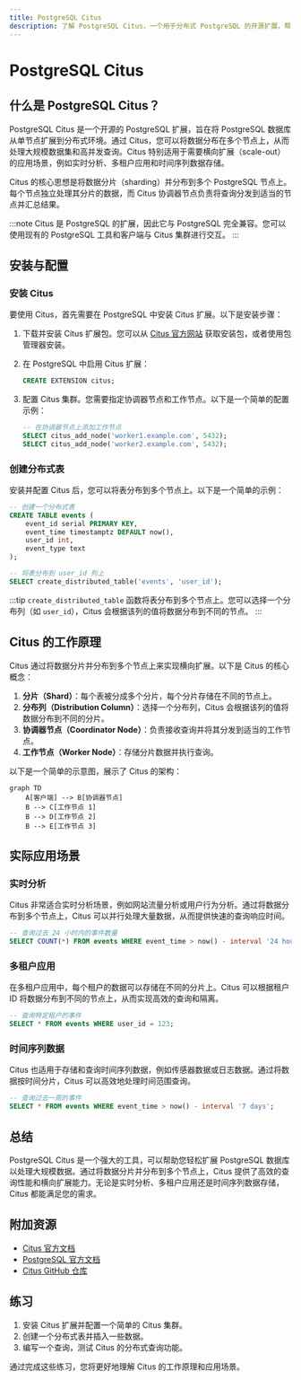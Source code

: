 ```yaml
---
title: PostgreSQL Citus
description: 了解 PostgreSQL Citus，一个用于分布式 PostgreSQL 的开源扩展，帮助您轻松扩展数据库以处理大规模数据。
---
```


# PostgreSQL Citus

## 什么是 PostgreSQL Citus？

PostgreSQL Citus 是一个开源的 PostgreSQL 扩展，旨在将 PostgreSQL 数据库从单节点扩展到分布式环境。通过 Citus，您可以将数据分布在多个节点上，从而处理大规模数据集和高并发查询。Citus 特别适用于需要横向扩展（scale-out）的应用场景，例如实时分析、多租户应用和时间序列数据存储。

Citus 的核心思想是将数据分片（sharding）并分布到多个 PostgreSQL 节点上。每个节点独立处理其分片的数据，而 Citus 协调器节点负责将查询分发到适当的节点并汇总结果。

:::note
Citus 是 PostgreSQL 的扩展，因此它与 PostgreSQL 完全兼容。您可以使用现有的 PostgreSQL 工具和客户端与 Citus 集群进行交互。
:::

## 安装与配置

### 安装 Citus

要使用 Citus，首先需要在 PostgreSQL 中安装 Citus 扩展。以下是安装步骤：

1. 下载并安装 Citus 扩展包。您可以从 [Citus 官方网站](https://www.citusdata.com/) 获取安装包，或者使用包管理器安装。

2. 在 PostgreSQL 中启用 Citus 扩展：

   ```sql
   CREATE EXTENSION citus;
   ```

3. 配置 Citus 集群。您需要指定协调器节点和工作节点。以下是一个简单的配置示例：

   ```sql
   -- 在协调器节点上添加工作节点
   SELECT citus_add_node('worker1.example.com', 5432);
   SELECT citus_add_node('worker2.example.com', 5432);
   ```

### 创建分布式表

安装并配置 Citus 后，您可以将表分布到多个节点上。以下是一个简单的示例：

```sql
-- 创建一个分布式表
CREATE TABLE events (
    event_id serial PRIMARY KEY,
    event_time timestamptz DEFAULT now(),
    user_id int,
    event_type text
);

-- 将表分布到 user_id 列上
SELECT create_distributed_table('events', 'user_id');
```

:::tip
`create_distributed_table` 函数将表分布到多个节点上。您可以选择一个分布列（如 `user_id`），Citus 会根据该列的值将数据分布到不同的节点。
:::

## Citus 的工作原理

Citus 通过将数据分片并分布到多个节点上来实现横向扩展。以下是 Citus 的核心概念：

1. **分片（Shard）**：每个表被分成多个分片，每个分片存储在不同的节点上。
2. **分布列（Distribution Column）**：选择一个分布列，Citus 会根据该列的值将数据分布到不同的分片。
3. **协调器节点（Coordinator Node）**：负责接收查询并将其分发到适当的工作节点。
4. **工作节点（Worker Node）**：存储分片数据并执行查询。

以下是一个简单的示意图，展示了 Citus 的架构：

```mermaid
graph TD
    A[客户端] --> B[协调器节点]
    B --> C[工作节点 1]
    B --> D[工作节点 2]
    B --> E[工作节点 3]
```

## 实际应用场景

### 实时分析

Citus 非常适合实时分析场景，例如网站流量分析或用户行为分析。通过将数据分布到多个节点上，Citus 可以并行处理大量数据，从而提供快速的查询响应时间。

```sql
-- 查询过去 24 小时内的事件数量
SELECT COUNT(*) FROM events WHERE event_time > now() - interval '24 hours';
```

### 多租户应用

在多租户应用中，每个租户的数据可以存储在不同的分片上。Citus 可以根据租户 ID 将数据分布到不同的节点上，从而实现高效的查询和隔离。

```sql
-- 查询特定租户的事件
SELECT * FROM events WHERE user_id = 123;
```

### 时间序列数据

Citus 也适用于存储和查询时间序列数据，例如传感器数据或日志数据。通过将数据按时间分片，Citus 可以高效地处理时间范围查询。

```sql
-- 查询过去一周的事件
SELECT * FROM events WHERE event_time > now() - interval '7 days';
```

## 总结

PostgreSQL Citus 是一个强大的工具，可以帮助您轻松扩展 PostgreSQL 数据库以处理大规模数据。通过将数据分片并分布到多个节点上，Citus 提供了高效的查询性能和横向扩展能力。无论是实时分析、多租户应用还是时间序列数据存储，Citus 都能满足您的需求。

## 附加资源

- [Citus 官方文档](https://docs.citusdata.com/)
- [PostgreSQL 官方文档](https://www.postgresql.org/docs/)
- [Citus GitHub 仓库](https://github.com/citusdata/citus)

## 练习

1. 安装 Citus 扩展并配置一个简单的 Citus 集群。
2. 创建一个分布式表并插入一些数据。
3. 编写一个查询，测试 Citus 的分布式查询功能。

通过完成这些练习，您将更好地理解 Citus 的工作原理和应用场景。